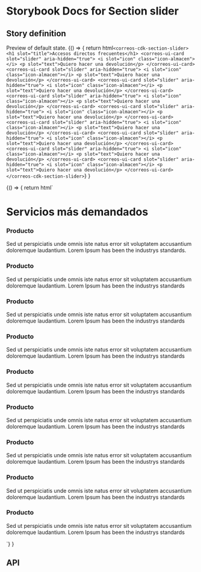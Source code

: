 

# Storybook Docs for Section slider

<Meta title="CDK/section-slider" />

## Story definition

Preview of default state.
<Preview withToolbar>
<Story name="Example slider card">
  {() => {
	return html`
		<correos-cdk-section-slider>
			<h1 slot="title">Accesos directos frecuentes</h1>
			<correos-ui-card slot="slider" aria-hidden="true">
				<i slot="icon" class="icon-almacen"></i>
				<p slot="text">Quiero hacer una devolución</p>
			</correos-ui-card>
			<correos-ui-card slot="slider" aria-hidden="true">
				<i slot="icon" class="icon-almacen"></i>
				<p slot="text">Quiero hacer una devolución</p>
			</correos-ui-card>
			<correos-ui-card slot="slider" aria-hidden="true">
				<i slot="icon" class="icon-almacen"></i>
				<p slot="text">Quiero hacer una devolución</p>
			</correos-ui-card>
			<correos-ui-card slot="slider" aria-hidden="true">
				<i slot="icon" class="icon-almacen"></i>
				<p slot="text">Quiero hacer una devolución</p>
			</correos-ui-card>
			<correos-ui-card slot="slider" aria-hidden="true">
				<i slot="icon" class="icon-almacen"></i>
				<p slot="text">Quiero hacer una devolución</p>
			</correos-ui-card>
			<correos-ui-card slot="slider" aria-hidden="true">
				<i slot="icon" class="icon-almacen"></i>
				<p slot="text">Quiero hacer una devolución</p>
			</correos-ui-card>
			<correos-ui-card slot="slider" aria-hidden="true">
				<i slot="icon" class="icon-almacen"></i>
				<p slot="text">Quiero hacer una devolución</p>
			</correos-ui-card>
			<correos-ui-card slot="slider" aria-hidden="true">
				<i slot="icon" class="icon-almacen"></i>
				<p slot="text">Quiero hacer una devolución</p>
			</correos-ui-card>
			<correos-ui-card slot="slider" aria-hidden="true">
				<i slot="icon" class="icon-almacen"></i>
				<p slot="text">Quiero hacer una devolución</p>
			</correos-ui-card>
		</correos-cdk-section-slider>
	`}
  }
</Story>
</Preview>


<Preview withToolbar>
<Story name="Example slider card large">
  	{() => {
		return html`
			<correos-cdk-section-slider item-mobile-slider=2 item-tablet-slider=2 item-desktop-slider=4 variant="true">
				<h1 slot="title">Servicios más demandados</h1>
				<correos-ui-card-large slot="slider" aria-hidden="true">
					<h3 slot="title">Producto</h3>
					<p slot="body-text">Sed ut perspiciatis unde omnis iste natus error sit voluptatem accusantium doloremque laudantium. Lorem Ipsum has been the industrys standards. </p>
				</correos-ui-card-large>
				<correos-ui-card-large slot="slider" aria-hidden="true">
					<h3 slot="title">Producto</h3>
					<p slot="body-text">Sed ut perspiciatis unde omnis iste natus error sit voluptatem accusantium doloremque laudantium. Lorem Ipsum has been the industrys standards</p>
				</correos-ui-card-large>
				<correos-ui-card-large slot="slider" aria-hidden="true">
					<h3 slot="title">Producto</h3>
					<p slot="body-text">Sed ut perspiciatis unde omnis iste natus error sit voluptatem accusantium doloremque laudantium. Lorem Ipsum has been the industrys standards</p>
				</correos-ui-card-large>
				<correos-ui-card-large slot="slider" aria-hidden="true">
					<h3 slot="title">Producto</h3>
					<p slot="body-text">Sed ut perspiciatis unde omnis iste natus error sit voluptatem accusantium doloremque laudantium. Lorem Ipsum has been the industrys standards</p>
				</correos-ui-card-large>
				<correos-ui-card-large slot="slider" aria-hidden="true">
					<h3 slot="title">Producto</h3>
					<p slot="body-text">Sed ut perspiciatis unde omnis iste natus error sit voluptatem accusantium doloremque laudantium. Lorem Ipsum has been the industrys standards</p>
				</correos-ui-card-large>
				<correos-ui-card-large slot="slider" aria-hidden="true">
					<h3 slot="title">Producto</h3>
					<p slot="body-text">Sed ut perspiciatis unde omnis iste natus error sit voluptatem accusantium doloremque laudantium. Lorem Ipsum has been the industrys standards</p>
				</correos-ui-card-large>
				<correos-ui-card-large slot="slider" aria-hidden="true">
					<h3 slot="title">Producto</h3>
					<p slot="body-text">Sed ut perspiciatis unde omnis iste natus error sit voluptatem accusantium doloremque laudantium. Lorem Ipsum has been the industrys standards</p>
				</correos-ui-card-large>
				<correos-ui-card-large slot="slider" aria-hidden="true">
					<h3 slot="title">Producto</h3>
					<p slot="body-text">Sed ut perspiciatis unde omnis iste natus error sit voluptatem accusantium doloremque laudantium. Lorem Ipsum has been the industrys standards</p>
				</correos-ui-card-large>
				<correos-ui-card-large slot="slider" aria-hidden="true">
					<h3 slot="title">Producto</h3>
					<p slot="body-text">Sed ut perspiciatis unde omnis iste natus error sit voluptatem accusantium doloremque laudantium. Lorem Ipsum has been the industrys standards</p>
				</correos-ui-card-large>
			</correos-cdk-section-slider>
		`}
	}
</Story>
</Preview>

## API

<Props of="correos-cdk-section-slider" />

